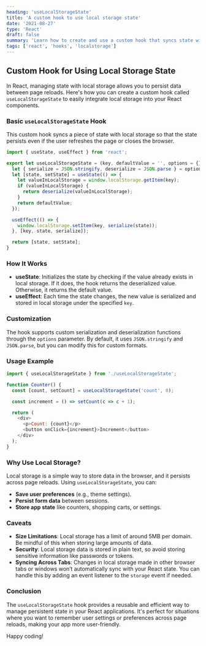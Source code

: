 ```yaml
---
heading: 'useLocalStorageState'
title: 'A custom hook to use local storage state'
date: '2021-08-27'
type: 'React'
draft: false
summary: 'Learn how to create and use a custom hook that syncs state with local storage in React.'
tags: ['react', 'hooks', 'localstorage']
---
```


## Custom Hook for Using Local Storage State

In React, managing state with local storage allows you to persist data between page reloads. Here's how you can create a custom hook called `useLocalStorageState` to easily integrate local storage into your React components.

### Basic `useLocalStorageState` Hook

This custom hook syncs a piece of state with local storage so that the state persists even if the user refreshes the page or closes the browser.

```js
import { useState, useEffect } from 'react';

export let useLocalStorageState = (key, defaultValue = '', options = {}) => {
  let { serialize = JSON.stringify, deserialize = JSON.parse } = options;
  let [state, setState] = useState(() => {
    let valueInLocalStorage = window.localStorage.getItem(key);
    if (valueInLocalStorage) {
      return deserialize(valueInLocalStorage);
    }
    return defaultValue;
  });

  useEffect(() => {
    window.localStorage.setItem(key, serialize(state));
  }, [key, state, serialize]);

  return [state, setState];
}
```

### How It Works

- **useState**: Initializes the state by checking if the value already exists in local storage. If it does, the hook returns the deserialized value. Otherwise, it returns the default value.
- **useEffect**: Each time the state changes, the new value is serialized and stored in local storage under the specified `key`.

### Customization

The hook supports custom serialization and deserialization functions through the `options` parameter. By default, it uses `JSON.stringify` and `JSON.parse`, but you can modify this for custom formats.

### Usage Example

```js
import { useLocalStorageState } from './useLocalStorageState';

function Counter() {
  const [count, setCount] = useLocalStorageState('count', 0);

  const increment = () => setCount(c => c + 1);

  return (
    <div>
      <p>Count: {count}</p>
      <button onClick={increment}>Increment</button>
    </div>
  );
}
```

### Why Use Local Storage?

Local storage is a simple way to store data in the browser, and it persists across page reloads. Using `useLocalStorageState`, you can:
- **Save user preferences** (e.g., theme settings).
- **Persist form data** between sessions.
- **Store app state** like counters, shopping carts, or settings.

### Caveats

- **Size Limitations**: Local storage has a limit of around 5MB per domain. Be mindful of this when storing large amounts of data.
- **Security**: Local storage data is stored in plain text, so avoid storing sensitive information like passwords or tokens.
- **Syncing Across Tabs**: Changes in local storage made in other browser tabs or windows won’t automatically sync with your React state. You can handle this by adding an event listener to the `storage` event if needed.

### Conclusion

The `useLocalStorageState` hook provides a reusable and efficient way to manage persistent state in your React applications. It's perfect for situations where you want to remember user settings or preferences across page reloads, making your app more user-friendly.

Happy coding!

